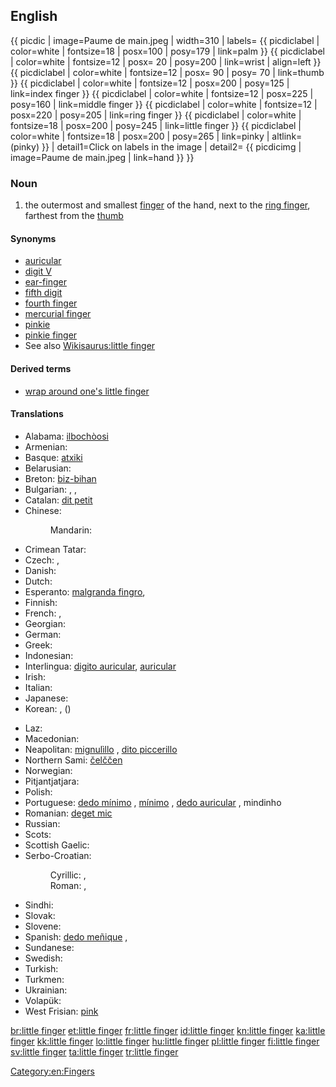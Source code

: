 ==English==
{{ picdic
| image=Paume de main.jpeg
| width=310
| labels=
{{ picdiclabel | color=white | fontsize=18 | posx=100 | posy=179 | link=palm }}
{{ picdiclabel | color=white | fontsize=12 | posx= 20 | posy=200 | link=wrist | align=left }}
{{ picdiclabel | color=white | fontsize=12 | posx= 90 | posy= 70 | link=thumb }}
{{ picdiclabel | color=white | fontsize=12 | posx=200 | posy=125 | link=index finger }}
{{ picdiclabel | color=white | fontsize=12 | posx=225 | posy=160 | link=middle finger }}
{{ picdiclabel | color=white | fontsize=12 | posx=220 | posy=205 | link=ring finger }}
{{ picdiclabel | color=white | fontsize=18 | posx=200 | posy=245 | link=little finger }}
{{ picdiclabel | color=white | fontsize=18 | posx=200 | posy=265 | link=pinky | altlink=(pinky) }}
| detail1=Click on labels in the image
| detail2=
{{ picdicimg | image=Paume de main.jpeg | link=hand }}
}}

===Noun===
{{en-noun|sg=[[little]] [[finger]]}}

# the outermost and smallest [[finger]] of the hand, next to the [[ring finger]], farthest from the [[thumb]]

====Synonyms====
* [[auricular]]
* [[digit V]]
* [[ear-finger]]
* [[fifth digit]]
* [[fourth finger]]
* [[mercurial finger]]
* [[pinkie]]
* [[pinkie finger]]
* See also [[Wikisaurus:little finger]]

====Derived terms====
* [[wrap around one's little finger]]

====Translations====
{{trans-top|outermost and smallest finger of the hand}}
* Alabama: [[ilbochòosi]]
* Armenian: {{t|hy|ճկույթ|tr=č̣kuyt'|sc=Armn}}
* Basque: [[atxiki]]
* Belarusian: {{t|be|мязінец|m|tr=mjazínjec|sc=Cyrl}}
* Breton: [[biz-bihan]] {{m}}
* Bulgarian: {{t|bg|кутре|n|tr=kútre|sc=Cyrl}}, {{t|bg|малък пръст|m|tr=málǎk prǎst|sc=Cyrl}}, {{t|bg|малешка|f|tr=maléška|sc=Cyrl}}
* Catalan: [[dit petit]] {{m}}
* Chinese:
*: Mandarin: {{t+|cmn|小指|tr=xiǎozhǐ|sc=Hani}}
* Crimean Tatar: {{tø|crh|kiçik parmaq}}
* Czech: {{t+|cs|malík|m}}, {{t+|cs|malíček|m}}
* Danish: {{t-|da|lillefinger}}
* Dutch: {{t+|nl|pink|m}}
* Esperanto: [[malgranda fingro]], {{t-|eo|etfingro}}
* Finnish: {{t+|fi|pikkusormi}}
* French: {{t+|fr|petit doigt|m}}, {{t+|fr|auriculaire|m}}
* Georgian: {{t-|ka|ნეკი|tr=neki|sc=Geor|xs=Georgian}}
* German: {{t+|de|kleiner Finger|m}}
* Greek: {{t+|el|μικρός|m|tr=mikrós}}
* Indonesian: {{t+|id|jari kelingking|xs=Indonesian}}
* Interlingua: [[digito auricular]], [[auricular]]
* Irish: {{t-|ga|méar bheag|f|xs=Irish}}
* Italian: {{t+|it|mignolo|m}}
* Japanese: {{t|ja|小指|tr=こゆび, koyubi|sc=Jpan}}
* Korean: {{t|ko|새끼손가락|tr=saekki-songarak|sc=Kore}}, {{t|ko|소지|tr=soji|sc=Kore}} ({{t|ko|小指|sc=Kore}})
{{trans-mid}}
* Laz: {{tø|lzz|წულუ კითი|tr=culu kiti|sc=Geor}}
* Macedonian: {{t-|mk|мал прст|m|tr=mal p'rst}}
* Neapolitan: [[mignulìllo]] {{m}}, [[dito piccerillo]] {{m}}
* Northern Sami: [[čelččen]]
* Norwegian: {{t-|no|lillefinger|m}}
* Pitjantjatjara: {{unicode|[[maṟa ngaḻi]]}}
* Polish: {{t|pl|palec mały|m}}
* Portuguese: [[dedo mínimo]] {{m}}, [[mínimo]] {{m}}, [[dedo auricular]] {{m}}, mindinho {{m}} {{qualifier|Brazil}}
* Romanian: [[deget mic]] {{n}}
* Russian: {{t+|ru|мизинец|m|tr=mizínec}}
* Scots: {{tø|sco|pinkie|xs=Scots}}
* Scottish Gaelic: {{t-|gd|lùdag|f|xs=Scottish Gaelic}}
* Serbo-Croatian:
*: Cyrillic: {{t-|sh|мали прст|m}}, {{t-|sh|малић|m}}
*: Roman: {{t-|sh|mali prst|m}}, {{t-|sh|malić|m}}
* Sindhi: {{sd-Arab|[[چِيچَ]]}} {{f}}
* Slovak: {{t-|sk|malíček|m}}
* Slovene: {{t+|sl|mezinec|m}}
* Spanish: [[dedo meñique]] {{m}},  {{t+|es|meñique|m}}
* Sundanese: {{t-|su|cingir|xs=Sundanese}}
* Swedish: {{t+|sv|lillfinger}}
* Turkish: {{t+|tr|serçe parmağı}}
* Turkmen: {{t-|tk|külembike}}
* Ukrainian: {{t|uk|мізинець|m|tr=mizýnecʹ|sc=Cyrl}}
* Volapük: {{t+|vo|rikül}}
* West Frisian: [[pink]]
{{trans-bottom}}

[[Category:en:Fingers]]

[[br:little finger]]
[[et:little finger]]
[[fr:little finger]]
[[id:little finger]]
[[kn:little finger]]
[[ka:little finger]]
[[kk:little finger]]
[[lo:little finger]]
[[hu:little finger]]
[[pl:little finger]]
[[fi:little finger]]
[[sv:little finger]]
[[ta:little finger]]
[[tr:little finger]]